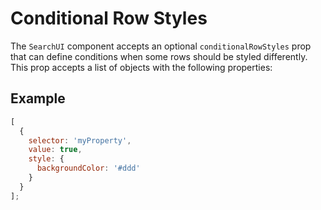
<Meta title="Search UI/Conditional Row Styles" />

# Conditional Row Styles

The `SearchUI` component accepts an optional `conditionalRowStyles` prop that can define
conditions when some rows should be styled differently. This prop accepts a list of objects
with the following properties:

<ArgsTable of={ConditionalRowStyleInterface} />

## Example

```js
[
  {
    selector: 'myProperty',
    value: true,
    style: {
      backgroundColor: '#ddd'
    }
  }
];
```
